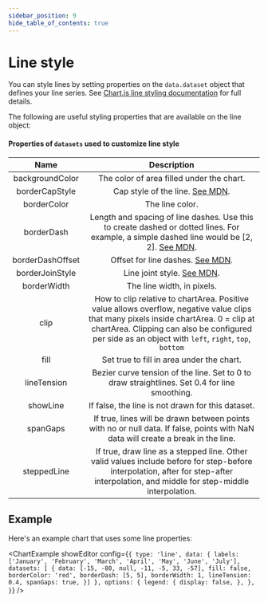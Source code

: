 ```yaml
---
sidebar_position: 9
hide_table_of_contents: true
---
```



# Line style

You can style lines by setting properties on the `data.dataset` object that defines your line series. See [Chart.js line styling documentation](https://www.chartjs.org/docs/2.9.4/charts/line.html#line-styling) for full details.

The following are useful styling properties that are available on the line object:

#### Properties of `datasets` used to customize line style

|       Name       |                                                                                                                  Description                                                                                                                  |
| :--------------: | :-------------------------------------------------------------------------------------------------------------------------------------------------------------------------------------------------------------------------------------------: |
| backgroundColor  |                                                                                                   The color of area filled under the chart.                                                                                                   |
|  borderCapStyle  |                                                                                                        Cap style of the line. [See MDN](https://developer.mozilla.org/en-US/docs/Web/API/CanvasRenderingContext2D/lineCap).                                                                                                        |
|   borderColor    |                                                                                                                The line color.                                                                                                                |
|    borderDash    |                                                   Length and spacing of line dashes. Use this to create dashed or dotted lines. For example, a simple dashed line would be [2, 2]. [See MDN](https://developer.mozilla.org/en-US/docs/Web/API/CanvasRenderingContext2D/setLineDash).                                                   |
| borderDashOffset |                                                                                                       Offset for line dashes. [See MDN](https://developer.mozilla.org/en-US/docs/Web/API/CanvasRenderingContext2D/lineDashOffset).                                                                                                        |
| borderJoinStyle  |                                                                                                          Line joint style. [See MDN](https://developer.mozilla.org/en-US/docs/Web/API/CanvasRenderingContext2D/lineJoin).                                                                                                           |
|   borderWidth    |                                                                                                          The line width, in pixels.                                                                                                           |
|       clip       | How to clip relative to chartArea. Positive value allows overflow, negative value clips that many pixels inside chartArea. 0 = clip at chartArea. Clipping can also be configured per side as an object with `left`, `right`, `top`, `bottom` |
|       fill       |                                                                                                   Set true to fill in area under the chart.                                                                                                   |
|   lineTension    |                                                                         Bezier curve tension of the line. Set to 0 to draw straightlines. Set 0.4 for line smoothing.                                                                         |
|     showLine     |                                                                                               If false, the line is not drawn for this dataset.                                                                                               |
|     spanGaps     |                                                       If true, lines will be drawn between points with no or null data. If false, points with NaN data will create a break in the line.                                                       |
|   steppedLine    |                             If true, draw line as a stepped line. Other valid values include before for step-before interpolation, after for step-after interpolation, and middle for step-middle interpolation.                              |

## Example

Here's an example chart that uses some line properties:

<ChartExample
  showEditor
  config={`{
  type: 'line',
  data: {
    labels: ['January', 'February', 'March', 'April', 'May', 'June', 'July'],
    datasets: [
      {
        data: [-15, -80, null, -11, -5, 33, -57],
        fill: false,
        borderColor: 'red',
        borderDash: [5, 5],
        borderWidth: 1,
        lineTension: 0.4,
        spanGaps: true,
      }]
  },
  options: {
    legend: {
      display: false,
    },
  },
}`}
/>
